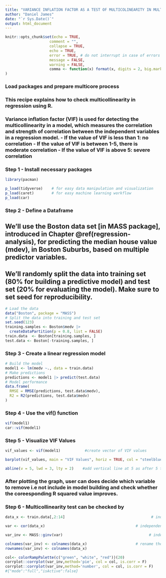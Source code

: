 ```yaml
---
title: "VARIANCE INFLATION FACTOR AS A TEST OF MULTICOLINEARITY IN MULTIPLE REGRESSION MODEL"
author: "Daniel James"
date: "`r Sys.Date()`"
output: html_document
---
```

  
  ```r
knitr::opts_chunk$set(echo = TRUE,
                      comment = "",
                      collapse = TRUE,
                      echo = TRUE,
                      error = TRUE, # do not interrupt in case of errors
                      message = FALSE,
                      warning = FALSE,
                      comma <- function(x) format(x, digits = 2, big.mark = ",")
)
````
### Load packages and prepare multicore process
### This recipe explains how to check multicollinearity in regression using R.

### Variance inflation factor (VIF) is used for detecting the multicollinearity in a model, which measures the correlation and strength of correlation between the independent variables in a regression model. - If the value of VIF is less than 1: no correlation - If the value of VIF is between 1-5, there is moderate correlation - If the value of VIF is above 5: severe correlation

### Step 1 - Install necessary packages

```r
library(pacman)

p_load(tidyverse)    # for easy data manipulation and visualization 
p_load(caret)        # for easy machine learning workflow
p_load(car)
````

### Step 2 - Define a Dataframe

## We’ll use the Boston data set [in MASS package], introduced in Chapter @ref(regression-analysis), for predicting the median house value (mdev), in Boston Suburbs, based on multiple predictor variables.

## We’ll randomly split the data into training set (80% for building a predictive model) and test set (20% for evaluating the model). Make sure to set seed for reproducibility.

```r
# Load the data
data("Boston", package = "MASS")
# Split the data into training and test set
set.seed(123)
training.samples <- Boston$medv |>
  createDataPartition(p = 0.8, list = FALSE)
train.data  <- Boston[training.samples, ]
test.data <- Boston[-training.samples, ]
````

### Step 3 - Create a linear regression model

```r
# Build the model
model1 <- lm(medv ~., data = train.data)
# Make predictions
predictions <- model1 |> predict(test.data)
# Model performance
data.frame(
  RMSE = RMSE(predictions, test.data$medv),
  R2 = R2(predictions, test.data$medv)
)
````

### Step 4 - Use the vif() function

```r
vif(model1)
car::vif(model1)
````

### Step 5 - Visualize VIF Values

```r

vif_values <- vif(model1)           #create vector of VIF values

barplot(vif_values, main = "VIF Values", horiz = TRUE, col = "steelblue") #create horizontal bar chart to display each VIF value

abline(v = 5, lwd = 3, lty = 2)    #add vertical line at 5 as after 5 there is severe correlation
````

### After plotting the graph, user can does decide which variable to remove i.e not include in model building and check whether the coreesponding R squared value improves.

### Step 6 - Multicollinearity test can be checked by

```r
data_x <- train.data[,2:14]                                       # independent variables 

var <- cor(data_x)                                         # independent variables correlation matrix 

var_inv <- MASS::ginv(var)                                       # independent variables inverse correlation matrix 

colnames(var_inv) <- colnames(data_x)                      # rename the row names and column names
rownames(var_inv) <- colnames(data_x)

col<- colorRampPalette(c("green", "white", "red"))(20)
corrplot::corrplot(var_inv,method='pie', col = col, is.corr = F)              # visualize the multicollinearity
corrplot::corrplot(var_inv,method='number', col = col, is.corr = F)              # visualize the multicollinearity
#{"mode":"full","isActive":false}
````
